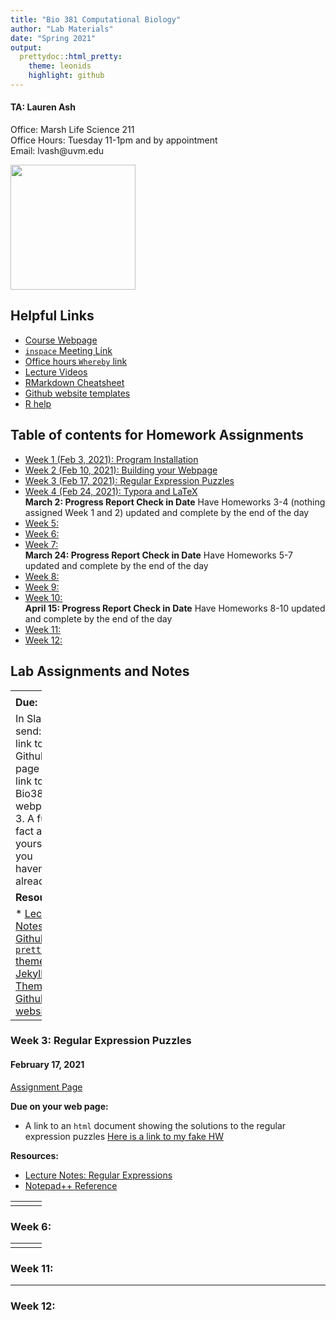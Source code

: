 ```yaml
---
title: "Bio 381 Computational Biology"
author: "Lab Materials"
date: "Spring 2021"
output: 
  prettydoc::html_pretty:
    theme: leonids
    highlight: github
---
```


<p align="center">

#### TA: Lauren Ash 
Office: Marsh Life Science 211   
Office Hours: Tuesday 11-1pm and by appointment    
Email: lvash@uvm.edu   

<img src="Lauren.jpg" width="200" height="200" />

## Helpful Links   
* [Course Webpage](https://gotellilab.github.io/Bio381/)   
* [`inspace` Meeting Link](https://inspace.chat/space/596BB231B3FA1F4A90063B5CDAB9B7E1B09A341F)  
* [Office hours `Whereby` link](https://whereby.com/bio381_labs)  
* [Lecture Videos](https://ngotelli.github.io/Bio381Vids)  
* [RMarkdown Cheatsheet](https://www.rstudio.com/wp-content/uploads/2015/02/rmarkdown-cheatsheet.pdf)   
* [Github website templates](https://jekyllthemes.io/)   
* [R help](http://stackoverflow.com/questions/tagged/r)   

## Table of contents for Homework Assignments    
* [Week 1 (Feb 3, 2021): Program Installation ](#id-section1)
* [Week 2 (Feb 10, 2021): Building your Webpage](#id-section2)
* [Week 3 (Feb 17, 2021): Regular Expression Puzzles](#id-section3)
* [Week 4 (Feb 24, 2021): Typora and LaTeX](#id-section4)  
**March 2: Progress Report Check in Date** Have Homeworks 3-4 (nothing assigned Week 1 and 2) updated and complete by the end of the day
* [Week 5: ](#id-section5)
* [Week 6: ](#id-section6) 
* [Week 7: ](#id-section7)   
**March 24: Progress Report Check in Date** Have Homeworks 5-7 updated and complete by the end of the day
* [Week 8: ](#id-section8)
* [Week 9: ](#id-section9)  
* [Week 10: ](#id-section10)   
**April 15: Progress Report Check in Date** Have Homeworks 8-10 updated and complete by the end of the day
* [Week 11: ](#id-section11)  
* [Week 12: ](#id-section12)  


## Lab Assignments and Notes

------
<div id='id-section1'/>
### Week 1: Program Installation  
#### February 3, 2021
[Assignment Page](https://gotellilab.github.io/Bio381/Homeworks/Homework01_S2021.html)   
   
**Due:**   
1. R, RStudio/tinytex, Typora, and Github up and working!   
   
**Resources:**  
   
* [Installation instructions](Installation_Instructions.html)     
* [`tinytex` package](https://yihui.org/tinytex/)   

------
<div id='id-section2'/>
### Week 2: Building your Webpage  
#### February 10, 2021
[Assignment Page](https://gotellilab.github.io/Bio381/Homeworks/Homework02_S2021.html) 
   
**Due:**  
   
In Slack, send:   
1. A link to your Github page    
2. A link to your Bio381 webpage  
3. A fun fact about yourself (if you haven't already)   
 
**Resources:** 
  
* [Lecture Notes: Github](https://gotellilab.github.io/Bio381/Lectures/Lecture02_S2021.html)   
* [`prettydoc` themes](https://prettydoc.statr.me/themes.html)  
* [Jekyll Themes for Github websites ](https://jekyllthemes.io/github-pages-themes)

------
<div id='id-section3'/>
### Week 3: Regular Expression Puzzles   
#### February 17, 2021
[Assignment Page](https://gotellilab.github.io/Bio381/Homeworks/Homework03_S2021.html) 
   
**Due on your web page:**   

* A link to an `html` document showing the solutions to the regular expression puzzles
[Here is a link to my fake HW](hwFake.html)

**Resources:**  

* [Lecture Notes: Regular Expressions](https://gotellilab.github.io/Bio381/Lectures/Lecture04_S2021.html)  
* [Notepad++ Reference](https://npp-user-manual.org/docs/searching/#regular-expressions)  

------
<div id='id-section4'/>
### Week 4: Typora and LaTeX   
#### February 24, 2021
[Assignment Page](https://gotellilab.github.io/Bio381/Homeworks/Homework04_S2021.html) 
   
**Due on your web page:**  
1. A link to an `html` document (created in Typora) showing the various formatting, insertion of an image, and a simple flowchart   
2. A link to a `pdf` of the Letter template with your own header image and signature  
3. A link to a `pdf` of the Beamer template with your own images, captions, and customization  

**Resources:**  

* [Lecture Notes: Markdown](https://gotellilab.github.io/Bio381/Lectures/Lecture05_S2021.html)  
* [Lecture Notes: LaTeX & Typora](https://gotellilab.github.io/Bio381/Lectures/Lecture06_S2021.html)

------
<div id='id-section5'/>   
### Week 5: 

------
<div id='id-section6'/>   
### Week 6: 

------
<div id='id-section8'/>
### Week 8: 

------
<div id='id-section10'/>
### Week 10: 

------
<div id='id-section11'/>
### Week 11: 

------
<div id='id-section12'/>
### Week 12: 
